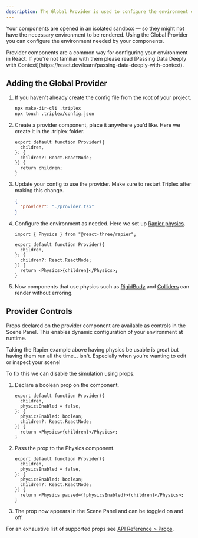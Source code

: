```yaml
---
description: The Global Provider is used to configure the environment of your project.
---
```


Your components are opened in an isolated sandbox — so they might not have the necessary environment to be rendered. Using the Global Provider you can configure the environment needed by your components.

<KnowledgeCallout>
  Provider components are a common way for configuring your environment in
  React. If you're not familiar with them please read [Passing Data Deeply with
  Context](https://react.dev/learn/passing-data-deeply-with-context).
</KnowledgeCallout>

## Adding the Global Provider

1. If you haven't already create the config file from the root of your project.

   ```bash filename="Terminal"
   npx make-dir-cli .triplex
   npx touch .triplex/config.json
   ```

1. Create a provider component, place it anywhere you'd like. Here we create it in the .triplex folder.

   ```tsx filename=".triplex/provider.tsx"
   export default function Provider({
     children,
   }: {
     children?: React.ReactNode;
   }) {
     return children;
   }
   ```

1. Update your config to use the provider. Make sure to restart Triplex after making this change.

   ```json filename=".triplex/config.json"
   {
     "provider": "./provider.tsx"
   }
   ```

1. Configure the environment as needed. Here we set up [Rapier physics](https://github.com/pmndrs/react-three-rapier).

   ```tsx filename=".triplex/provider.tsx" {1,8}
   import { Physics } from "@react-three/rapier";

   export default function Provider({
     children,
   }: {
     children?: React.ReactNode;
   }) {
     return <Physics>{children}</Physics>;
   }
   ```

1. Now components that use physics such as [RigidBody](https://github.com/pmndrs/react-three-rapier?tab=readme-ov-file#the-rigidbody-component) and [Colliders](https://github.com/pmndrs/react-three-rapier?tab=readme-ov-file#collider-components) can render without erroring.

## Provider Controls

Props declared on the provider component are available as controls in the Scene Panel. This enables dynamic configuration of your environment at runtime.

Taking the Rapier example above having physics be usable is great but having them run all the time... isn't. Especially when you're wanting to edit or inspect your scene!

To fix this we can disable the simulation using props.

1. Declare a boolean prop on the component.

   ```tsx filename=".triplex/provider.tsx" {3,5}
   export default function Provider({
     children,
     physicsEnabled = false,
   }: {
     physicsEnabled: boolean;
     children?: React.ReactNode;
   }) {
     return <Physics>{children}</Physics>;
   }
   ```

2. Pass the prop to the Physics component.

   ```tsx filename=".triplex/provider.tsx" /paused={!physicsEnabled}/
   export default function Provider({
     children,
     physicsEnabled = false,
   }: {
     physicsEnabled: boolean;
     children?: React.ReactNode;
   }) {
     return <Physics paused={!physicsEnabled}>{children}</Physics>;
   }
   ```

3. The prop now appears in the Scene Panel and can be toggled on and off.

For an exhaustive list of supported props see [API Reference > Props](/docs/api-reference/props).
